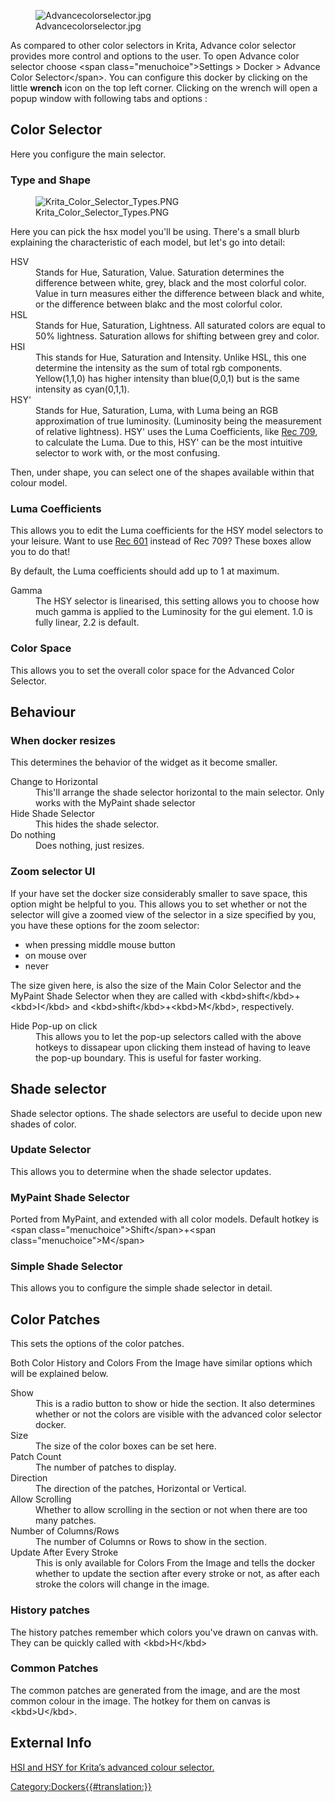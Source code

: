 [[File:Advancecolorselector.jpg]]


As compared to other color selectors in Krita, Advance color selector provides more control and options to the user. To open Advance color selector choose &lt;span class="menuchoice">Settings > Docker > Advance Color Selector&lt;/span>. You can configure this docker by clicking on the little '''wrench''' icon on the top left corner. Clicking on the wrench will open a popup window with following tabs and options :

==Color Selector==

Here you configure the main selector.
===Type and Shape===

[[File:Krita_Color_Selector_Types.PNG]]

Here you can pick the hsx model you'll be using.
There's a small blurb explaining the characteristic of each model, but let's go into detail:

;HSV
:Stands for Hue, Saturation, Value. Saturation determines the difference between white, grey, black and the most colorful color. Value in turn measures either the difference between black and white, or the difference between blakc and the most colorful color.
;HSL
:Stands for Hue, Saturation, Lightness. All saturated colors are equal to 50% lightness. Saturation allows for shifting between grey and color.
;HSI
:This stands for Hue, Saturation and Intensity. Unlike HSL, this one determine the intensity as the sum of total rgb components. Yellow(1,1,0) has higher intensity than blue(0,0,1) but is the same intensity as cyan(0,1,1).
;HSY'
:Stands for Hue, Saturation, Luma, with Luma being an RGB approximation of true luminosity. (Luminosity being the measurement of relative lightness). HSY' uses the Luma Coefficients, like [http://en.wikipedia.org/wiki/Rec._709 Rec 709], to calculate the Luma. Due to this, HSY' can be the most intuitive selector to work with, or the most confusing. 

Then, under shape, you can select one of the shapes available within that colour model.

{{Info|Triangle is in all colour models because to a certain extent, it is a wildcard shape: All colour models look the same in a equilateral triangle selector. }}
===Luma Coefficients===
This allows you to edit the Luma coefficients for the HSY model selectors to your leisure. Want to use [http://en.wikipedia.org/wiki/Rec._601 Rec 601] instead of Rec 709? These boxes allow you to do that!

By default, the Luma coefficients should add up to 1 at maximum.

;Gamma
:The HSY selector is linearised, this setting allows you to choose how much gamma is applied to the Luminosity for the gui element. 1.0 is fully linear, 2.2 is default.

===Color Space===
This allows you to set the overall color space for the Advanced Color Selector.

{{Warning|You can pick only sRGB colors in advanced color selector regardless of the color space of advanced color selector. This is a bug.}}

== Behaviour ==

=== When docker resizes ===

This determines the behavior of the widget as it become smaller.

;Change to Horizontal
:This'll arrange the shade selector horizontal to the main selector. Only works with the MyPaint shade selector
;Hide Shade Selector
:This hides the shade selector.
;Do nothing
:Does nothing, just resizes.

=== Zoom selector UI ===
If your have set the docker size considerably smaller to save space, this option might be helpful to you. This allows you to set whether or not the selector will give a zoomed view of the selector in a size specified by you, you have these options for the zoom selector:

* when pressing middle mouse button
* on mouse over
* never

The size given here, is also the size of the Main Color Selector and the MyPaint Shade Selector when they are called with &lt;kbd>shift&lt;/kbd>+&lt;kbd>I&lt;/kbd> and &lt;kbd>shift&lt;/kbd>+&lt;kbd>M&lt;/kbd>, respectively.

;Hide Pop-up on click
:This allows you to let the pop-up selectors called with the above hotkeys to dissapear upon clicking them instead of having to leave the pop-up boundary. This is useful for faster working.

==Shade selector==
Shade selector options.
The shade selectors are useful to decide upon new shades of color.
===Update Selector===
This allows you to determine when the shade selector updates.
===MyPaint Shade Selector===
Ported from MyPaint, and extended with all color models.
Default hotkey is &lt;span class="menuchoice">Shift&lt;/span>+&lt;span class="menuchoice">M&lt;/span>

===Simple Shade Selector===
This allows you to configure the simple shade selector in detail.

==Color Patches==
This sets the options of the color patches.

Both Color History and Colors From the Image have similar options which will be explained below.
;Show 
:This is a radio button to show or hide the section. It also determines whether or not the colors are visible with the advanced color selector docker.
;Size 
:The size of the color boxes can be set here.
;Patch Count 
:The number of patches to display.
;Direction 
:The direction of the patches, Horizontal or Vertical.
;Allow Scrolling 
:Whether to allow scrolling in the section or not when there are too many patches.
;Number of Columns/Rows 
:The number of Columns or Rows to show in the section.
;Update After Every Stroke 
:This is only available for Colors From the Image and tells the docker whether to update the section after every stroke or not, as after each stroke the colors will change in the image.

===History patches===
The history patches remember which colors you've drawn on canvas with. They can be quickly called with &lt;kbd>H&lt;/kbd>

===Common Patches===
The common patches are generated from the image, and are the most common colour in the image. The hotkey for them on canvas is &lt;kbd>U&lt;/kbd>.

==External Info==
[http://wolthera.info/?p=726 HSI and HSY for Krita’s advanced colour selector.]

[[Category:Dockers{{#translation:}}]]
